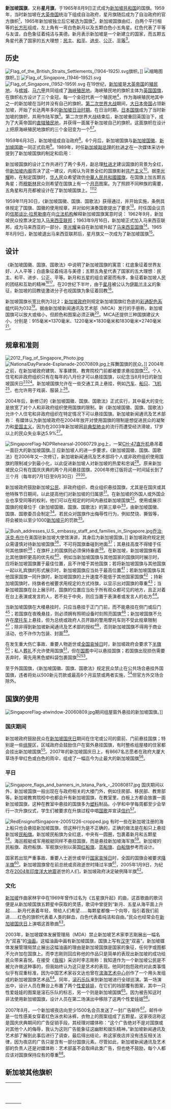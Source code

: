 {{Good article}}
{{National flag infobox
| Name = 新加坡共和国
| Article = 国旗
| Image = Flag of Singapore.svg
| Use = 110000
| Symbol = 
| Proportion = 法律规定长宽比例为3:2<ref>"{{lang|en|[The flag] is in the ratio of 3 (length): 2 (breadth).}}" — [https://www.nhb.gov.sg/what-we-do/our-work/community-engagement/education/resources/national-symbols/national-flag National Flag — Singapore National Heritage Board] {{webarchive|url=https://web.archive.org/web/20180209022829/https://www.nhb.gov.sg/what-we-do/our-work/community-engagement/education/resources/national-symbols/national-flag|date=2018-02-09}}</ref>
| Adoption = 1959年12月3日（1965年8月9日再次确定）
| Design = 紅白二色二條橫旗，左上為白色弦月以及五颗白色小五角星。
| Diminutive = 
}}
'''新加坡国旗'''，又称'''星月旗'''，于1965年8月9日正式成为[[新加坡|新加坡共和国]]的国旗。1959年，当时新加坡在[[大英帝国|大英帝国]]统治下组成自治政府，星月旗随后成为了自治政府的官方旗帜<ref name='wheatley'/>，1965年新加坡独立后它被选为国旗<ref name=flag/>。新加坡国旗由红、白两个平行相等的[[矩形|长方形]]组成，左上角有一弯白色新月以及五颗白色小五角星。红色代表了平等与友谊，白色象征着纯洁与美德。新月表示新加坡是一个新建立的国家，而五颗五角星代表了国家的五大理想：[[民主|民主]]、[[和平|和平]]、[[进步主义|进步]]、[[公正|公正]]、[[法律之前人人平等|平等]]<ref name="rules"/>。

== 历史 ==
[[File:Flag_of_the_British_Straits_Settlements_(1904–1925).svg|alt=A British Blue Ensign (a blue flag with the Union Jack placed at the top left corner) charged with the badge of the Straits Settlements (red diamond with an inverted white Y; inside that inverted Y is three crowns.]]旗帜。]]
[[File:Flag_of_the_British_Straits_Settlements_(1925–1946).svg|缩略图]]旗帜。]]
[[File:Flag_of_Singapore_(1946–1952).svg|alt=A British Blue Ensign (a blue flag with the Union Jack placed at the top left corner) charged with the badge of Singapore.]]
[[File:Flag_of_Singapore_(1952–1959).svg|alt=A British Blue Ensign (a blue flag with the Union Jack placed at the top left corner) charged with the badge of Singapore.]]
在19世纪，[[新加坡|新加坡]]是[[大英帝国|大英帝国]]的[[殖民地|殖民地]]，与[[槟城|槟城]]、[[马六甲|马六甲]]共同组成了[[海峡殖民地|海峽殖民地]]。海峽殖民地的旗帜主体为[[英国国旗|英国国旗]]，在旗帜右方设计了三个金冠，每一个金冠代表一个殖民地<ref name='ngsfotw'>{{cite journal|title=The Flags of the British Empire|journal=[[国家地理_(杂志)|国家地理杂志]]|year=1918|first=|last=|publisher=National Geographic Society|volume=32|pages=383|url=http://books.google.com/?id=RQgVAAAAYAAJ&pg=PA383&dq=Straits+Settlements+Ensign|format=PDF|accessdate=2009-01-12|author1=National Geographic Society (U.S.)}}</ref>，作为海峡殖民地其中之一的新加坡在当时并没有自己的旗帜。[[第二次世界大战|第二次世界大战]]期间，[[大日本帝国|大日本帝国]]占领新加坡，开始了长达两年多的[[新加坡日治时期|新加坡日治时期]]。在日治时期，[[日本国旗|日本国旗]]成为了当时新加坡的旗帜，并用作陆军旗<ref name='foong'>{{cite book | last = Foong | first = Choon Hon | authorlink = | coauthors = Xie Song Shan | title = ETERNAL VIGILANCE: The Price of Freedom | publisher = Asiapac Books Pte Ltd | year = 2006 | location = Singapore | pages =115–16 | url = http://books.google.com/?id=6lQ_yzxFMuEC&lpg=PT121&dq=singapore%20flag&pg=PT121#v=onepage&q=singapore%20flag| isbn = 981-229-395-7}}</ref>。第二次世界大战结束后，新加坡重回英国治下，成为了大英帝国的[[直辖殖民地|直辖殖民地]]，并获得一面属于新加坡自己的旗帜。这面旗帜在设计上把原海峽殖民地旗帜的三个金冠变为一个<ref>{{cite web|title=Singapore, Flag of|url=http://www.britannica.com/EBchecked/topic/1355507/Singapore-flag-of|publisher=[[大英百科全书|Encyclopædia Britannica]]|year=2008|accessdate=2008-09-14|archive-url=https://web.archive.org/web/20081201110646/http://www.britannica.com/EBchecked/topic/1355507/Singapore-flag-of|archive-date=2008-12-01|dead-url=no}}</ref><ref>{{cite book | last = Corfield | first = Justin J. | authorlink = | coauthors = Robin Corfield | title = Encyclopedia of Singapore | publisher = Rowman & Littlefield Publishers, Inc. | date = 2006-04 | location = | pages = 68 | url = | doi = | id = | isbn = 0-8108-5347-7 }}</ref>。

1959年6月3日，新加坡组成自治政府<ref name='wheatley'>{{cite book | last = Wheatley | first = Paul | coauthors = Kernial Singh Sandhu, Hussein Alatas, Institute of Southeast Asian Studies | title = Management of Success: The Moulding of Modern Singapore | publisher = Institute of Southeast Asian Studies | year = 1989 | location = | page = 1067 | isbn = 978-981-3035-42-3 }}</ref>。6个月后，新加坡国旗与[[新加坡国徽|新加坡国徽]]、[[前进吧，新加坡|新加坡国歌]]一同正式启用<ref name="toh"/>。1989年，时任[[新加坡總理|新加坡副总理]]的[[杜进才|杜进才]]在一次媒体采访中提到了新加坡国旗的制定和启用：
{{cquote|虽然我们当时只是大英帝国辖下的自治政府，但我们认为有必有将新加坡各个种族的人团结起来，建立新加坡共和国……除国歌外，我们也设计了国徽和国旗，而且我们始终认为新加坡国旗应当平等的飘扬在[[英国国旗|米字旗]]旁。<ref name="toh">{{cite interview|last=Toh|first=Chin Chye|authorlink=Toh Chin Chye|title=Dr. Toh Chin Chye [oral history interview, accession no. A1063, reel 1]|publisher=National Archives of Singapore|year=1989}}: {{cite web|title=State symbols|url=http://www.a2o.com.sg/a2o/public/html/etc/07_symbol.htm|publisher=Access to Archives Online (a2o), National Archives of Singapore|accessdate=2007-11-04|archive-url=https://www.webcitation.org/6D2N5tkcM?url=http://a2o.nas.sg/|archive-date=2012-12-19|dead-url=no}}</ref>}}

新加坡国旗的设计工作共进行了两个多月，副总理[[杜进才|杜进才]]建议国旗的背景为全红，但[[新加坡内阁|新加坡内阁]]否决了这一建议，内阁认为背景全红的国旗影射[[共产主义|共产主义]]<ref name="zaubidah">{{cite web|author=Zaubidah Mohamed|title=The national flag of Singapore|url=http://infopedia.nl.sg/articles/SIP_488_2004-12-18.html|publisher=Singapore Infopedia, National Library Board|date=2004-12-18|accessdate=2007-11-04|archive-url=https://web.archive.org/web/20080506210123/http://infopedia.nl.sg/articles/SIP_488_2004-12-18.html|archive-date=2008-05-06|dead-url=yes}}</ref>。据[[李光耀|李光耀]]称，在制定国旗时，[[华人|华人]]民众希望效仿[[中華人民共和國國旗|中華人民共和國國旗]]，在国旗上加五颗五角星；而[[穆斯林|穆斯林]]民众则希望在国旗上有一个[[月球|月亮]]图案。为了照顾不同种族的需要，五角星和月亮都被设计在了新加坡国旗上。<ref>{{cite book|author=李光耀|authorlink=李光耀|title=The Singapore Story: Memoirs of Lee Kuan Yew|location=Singapore|publisher=Times Editions|year=1998|pages=342–343|isbn=978-981-204-983-4}}</ref><ref>{{cite web|url=http://www.contactsingapore.sg/home/index.php/eng/content/download/2582/15510/version/1/file/Synergy_Sep,Oct09_Low-Res+(FINAL).pdf |title=National Pride |accessdate=2009-12-15 |date=September and October 2009 |format=PDF |work=Synergy |publisher=Contact Singapore}} {{Dead link|date=September 2010|bot=H3llBot}}</ref>

1959年11月30日，《新加坡国徽、国旗、国歌法》获得通过，并开始实施，条例具体规定了国旗、国徽的使用规章，并对如何演奏国歌提出了要求<ref>Singapore State Arms and Flag and National Anthem Ordinance 1959 (No. 70 of 1959).</ref>。时任国会议员的[[信那谈比·拉惹勒南|信那谈比·拉惹勒南]]在向[[立法机构|立法机构]]解释新加坡国旗寓意时说：
{{cquote|国旗、国徽和国歌是新加坡人希望和理想的象征……她带给新加坡人自尊、自重。<ref>{{cite web|title=State symbols|url=http://www.a2o.com.sg/a2o/public/html/etc/07_symbol.htm|publisher=Access to Archives Online (a2o), National Archives of Singapore|accessdate=2007-11-04|archive-url=https://www.webcitation.org/6D2N5tkcM?url=http://a2o.nas.sg/|archive-date=2012-12-19|dead-url=no}}</ref>}}
1962年9月，新加坡民众投票决定加入[[马来西亚|马来西亚联邦]]；1963年9月16日，新加坡正式加入马来西亚联邦，成为马来西亚的一部分，[[李光耀|李光耀]]亲自在新加坡升起了[[马来西亚国旗|马来西亚国旗]]<ref>{{cite web |url=http://ourstory.asia1.com.sg/merger/merger.html |title=Road to Independence – Merger With Malaysia |accessdate=2009-11-30 |year=1998 |publisher=Singapore Press Holdings |archive-url=https://web.archive.org/web/20131013002423/http://ourstory.asia1.com.sg/merger/merger.html |archive-date=2013-10-13 |dead-url=yes }}</ref>。1965年8月9日，新加坡退出马来西亚联邦后，星月旗又一次成为了新加坡国旗<ref name=flag>{{cite web|title=National Symbols and References: The National Flag|url=http://app.www.sg/who/42/National-Flag.aspx|work=Singapore Infomap|publisher=Ministry of Information, Communications and the Arts|year=2004|accessdate=2007-10-16|archive-url=https://web.archive.org/web/20090427073323/http://app.www.sg/who/42/National-Flag.aspx|archive-date=2009-04-27|dead-url=yes}}</ref>。

== 设计 ==
《新加坡国徽、国旗、国歌法》中说明了新加坡国旗的寓意：红底象征着世界友好、人人平等；白底象征着纯洁与美德；五颗五角星代表了国家的五大理想：民主、和平、进步、公正、平等。新月和五星的组合紧密而有序，象征着新加坡人民的团结和互助的精神<ref name="rules">{{cite web |url=http://app.www.sg/data/usermedia/documents/Singapore_Arms_And_Flag_And_National_Anthem_Rules.pdf |format=PDF |archiveurl=https://www.webcitation.org/5r7lKWdGk?url=http://app.www.sg/data/usermedia/documents/Singapore_Arms_And_Flag_And_National_Anthem_Rules.pdf |archivedate=2010-07-10 |title=《新加坡国徽、国旗、国歌法》 (Cap. 296, R 1, 2004 Rev. Ed. |accessdate=2009-11-19 |year=2004 |publisher=Government of Singapore |dead-url=yes }} as amended by {{cite web |url=http://app.www.sg/data/usermedia/documents/Singapore_Arms_and_Flag_and_Nation_Anthem(Amendment)Rules2007.pdf |title=Singapore Arms and Flag and National Anthem (Amendment) Rules 2007 (S 377/2007) |date=2007-07-16 |accessdate=2010-07-03 |archive-url=https://web.archive.org/web/20100703004905/http://app.www.sg/data/usermedia/documents/Singapore_Arms_and_Flag_and_Nation_Anthem(Amendment)Rules2007.pdf |archivedate=2010-07-03 |deadurl=yes }}</ref><ref>{{cite book|last=Lee|first=Kuan Yew|authorlink=李光耀|title=The Singapore Story: Memoirs of Lee Kuan Yew|url=https://archive.org/details/singaporestoryme00leek|location=Singapore|publisher=Times Editions|year=1998|isbn=9812049835 (hbk.)|pages=[https://archive.org/details/singaporestoryme00leek/page/342 342]–343}}</ref>。在20世纪下半叶，由于[[星月|星月]]被公认为[[伊斯兰主义|伊斯兰主义]]的象征，新加坡的回教徒激进分子也视国旗为象征着回教<ref>{{cite web |url=http://www.ari.nus.edu.sg/docs/wps/wps09_120.pdf |title=Sustaining Islamic Activism in Secular Environments: The Muhammadiyah Movement in Singapore |accessdate=2009-12-15 |author=Syed Muhd Khairudin Aljunied |date=August 2009 |format=PDF |work=Asia Research Institute Working Paper Series No. 120 |publisher=National University of Singapore |archive-url=https://web.archive.org/web/20101226214029/http://www.ari.nus.edu.sg/docs/wps/wps09_120.pdf |archive-date=2010-12-26 |dead-url=no }}; Syed Muhd Khairudin Aljunied, 'The Role of Hadramis in Post-Second World War Singapore – A Reinterpretation', Immigrants & Minorities 25, 2, p. 167.</ref>。

新加坡国旗长宽比例为3比2；[[新加坡政府|新加坡政府]]则规定新加坡国旗红色底的[[彩通|彩通配色系统]]代码为032<ref name='mystory'>{{cite web |url=http://mystory.sg/content/1564 |title=National Symbols – The National Flag |accessdate=2009-12-17 |year=2009 |work=MyStory |publisher=National Heritage Board |archive-url=https://web.archive.org/web/20100617191613/http://mystory.sg/content/1564 |archive-date=2010-06-17 |dead-url=yes }}</ref>。据由新加坡新闻通讯及艺术部（MICA）发行的手册称，新加坡国旗可以放大或缩小，但颜色和图案必须正确<ref name=guidelines>{{cite web|title=National Symbols and References: The National Flag— Guidelines|url=http://app.www.sg/who/122/National-Flag-Usage-Guidelines.aspx|work=Singapore Infomap|publisher=Ministry of Information, Communication and the Arts|accessdate=2007-10-16|archive-url=https://web.archive.org/web/20090512232108/http://app.www.sg/who/122/National-Flag-Usage-Guidelines.aspx|archive-date=2009-05-12|dead-url=yes}}</ref>。MICA还提供三种国旗建议大小，分别是：915毫米×1370毫米、1220毫米×1830毫米和1830毫米×2740毫米<ref name=nskit>{{cite book | last = Ministry of Information, Communications and the Arts | first =  | authorlink =  | coauthors =  | title = The National Symbols Kit | publisher = Ministry of Information, Communications and the Arts | year = 2001 | location = Singapore | url = https://www.worldcat.org/title/national-symbols-kit/oclc/49823410 | doi =  | id =  | oclc = 49823410 | isbn = 8880968010 | access-date = 2019-07-28 | archive-url = https://web.archive.org/web/20160602042707/http://www.worldcat.org/title/national-symbols-kit/oclc/49823410/ | archive-date = 2016-06-02 | dead-url = no }}</ref>{{rp|5}}。

== 规章和准则 ==
[[File:2012_Flag_of_Singapore_Photo.jpg|thumb]]
[[File:NationalDayParade-Esplanade-20070809.jpg|thumb]]上挥舞国旗的民众。]]
2004年之前，在新加坡政府建筑、军事建筑、教育院校门前都被要求悬挂国旗<ref>{{cite web |url=http://infopedia.nl.sg/articles/SIP_488_2004-12-18.html |title=The national flag of Singapore |accessdate=2009-11-30 |last=Mohamed |first=Zaubidah |date=1999-12-21 |work=Infopedia Singapore |publisher=National Library Board Singapore |archive-url=https://web.archive.org/web/20080506210123/http://infopedia.nl.sg/articles/SIP_488_2004-12-18.html |archive-date=2008-05-06 |dead-url=yes }}</ref>。个人住宅和非政府组织只有在每年的八月份才可以悬挂国旗，以纪念当8月9日的新加坡国庆日<ref name=nskit/>{{rp|7}}<ref>《新加坡国徽、国旗、国歌法》, r. 5(3).</ref>。新加坡国旗允许在一些交通工具上悬挂，例如[[汽车|汽车]]、[[船|船只]]、[[固定翼飛機|飞机]]<ref>《新加坡国徽、国旗、国歌法》, r. 6(3).</ref>，也允许用于戏装、服装上<ref>《新加坡国徽、国旗、国歌法》, r. 9(5).</ref>。

2004年后，新修订的《新加坡国徽、国旗、国歌法》正式实行，其中最大的变化是放宽了对个人和非政府组织使用国旗的限制。新《新加坡国徽、国旗、国歌法》允许个人住宅和非政府组织在特定情况下可以悬挂国旗。新加坡新闻通讯及艺术部称：
{{cquote|新加坡国旗、国歌、国徽、狮头像是我们社会最直观的象征，让民众使用这些标志可以带给他们荣耀和自豪，也能增强他们对这个国家的认同感。<ref name="bbc"/>}}有媒体认为新加坡政府在2004年放开对使用国旗的限制是想促进民众的凝聚力和[[愛國主義|爱国主义]]，因为在2003年新加坡因[[非典型肺炎|非典型肺炎]]的流行而遭受经济滑坡，17岁以上的民众失业率达5.9%<ref name="bbc">{{cite news|title=Singaporeans urged to fly the flag|url=http://news.bbc.co.uk/2/hi/asia-pacific/3365631.stm|publisher=[[英国广播公司|BBC News]]|date=2004-01-03|access-date=2011-10-22|archive-url=https://web.archive.org/web/20120830052231/http://news.bbc.co.uk/2/hi/asia-pacific/3365631.stm|archive-date=2012-08-30|dead-url=no}} See also {{cite news|title=Singapore loosens controls on flag-waving|publisher=''[[金融時報|Financial Times]]''|date=2004-01-03}}</ref>。

[[File:SingaporeFlag-NDPRehearsal-20060729.jpg|thumb]]上，一架[[CH-47直升機|CH-47直升机]]悬吊着一面巨大的新加坡国旗。]]
应新加坡人的进一步要求，《新加坡国徽、国旗、国歌法》在2006年又一次修订，新加坡新闻通讯及艺术部将个人或非政府组织使用国旗的限制减少到最小化，以此促进新加坡人对新加坡的热爱和忠诚<ref>{{cite news|author=Noor Mohd Aziz|title=Rules relaxed for flying national flag|url=http://www.channelnewsasia.com/stories/singaporelocalnews/view/218249/1/.html|publisher=[[亚洲新闻台|Channel NewsAsia]]|date=2006-07-10|accessdate=2007-10-16|archive-url=https://web.archive.org/web/20080113230609/http://www.channelnewsasia.com/stories/singaporelocalnews/view/218249/1/.html|archive-date=2008-01-13|dead-url=no}}</ref>。原来新加坡民众只有在国庆庆典的两个月间悬挂国旗，2006年修订版将这一时间延长到了三个月（每年的7月1日至9月30日）<ref name=guidelines>{{cite web|title=National Symbols and References: The National Flag— Guidelines|url=http://app.www.sg/who/122/National-Flag-Usage-Guidelines.aspx|work=Singapore Infomap|publisher=Ministry of Information, Communication and the Arts|accessdate=2007-10-16|archive-url=https://web.archive.org/web/20090512232108/http://app.www.sg/who/122/National-Flag-Usage-Guidelines.aspx|archive-date=2009-05-12|dead-url=yes}}</ref><ref>{{cite web|title=Singapore Government media release: Displaying the national flag during National Day celebrations 2007|url=http://www.news.gov.sg/public/sgpc/en/media_releases/agencies/mica-nrd/press_release/P-20070717-1.html|publisher=National Resilience Division, Ministry of Information, Communications and the Arts|date=2007-07-17|accessdate=2007-11-04|archive-url=https://web.archive.org/web/20090815081028/http://www.news.gov.sg/public/sgpc/en/media_releases/agencies/mica-nrd/press_release/P-20070717-1.html|archive-date=2009-08-15|dead-url=yes}} See also {{cite web|title=National Day celebrations extended by a month till end-Sep|url=http://asia.news.yahoo.com/070717/5/singapore288709.html|publisher=[[雅虎|Yahoo! Asia News]]|date=2007-07-17|accessdate=2007-11-04}}{{Dead link|date=2018年8月 |bot=InternetArchiveBot |fix-attempted=yes }}</ref>。

新加坡政府鼓励新加坡[[公民|公民]]、非政府组织、商业组织悬挂国旗，尤其是在国庆或其他特殊节日期间，以此提高他们对新加坡的归属感<ref name=guidelines/>。在新加坡的外国人或外国企业也享受同等的权利，他们可以在规定的时间内悬挂新加坡国旗<ref>{{cite web |url=http://www.news.gov.sg/public/sgpc/en/media_releases/agencies/mica-nrd/press_release/P-20090714-1.html |title=USE THE NATIONAL FLAG DURING THE NATIONAL DAY CELEBRATIONS 2009 |accessdate=2009-12-10 |date=2009-07-14 |publisher=MINISTRY OF INFORMATION, COMMUNICATIONS AND THE ARTS |archive-url=https://web.archive.org/web/20090908033029/http://www.news.gov.sg/public/sgpc/en/media_releases/agencies/mica-nrd/press_release/P-20090714-1.html |archive-date=2009-09-08 |dead-url=yes }}</ref>。使用或展示国旗的规章位于《新加坡国徽、国旗、国歌法》的第三章中<ref name="rules"/>，由新加坡国徽、国旗、国歌委员会制定<ref name='flagact1985'>{{cite web |url=http://statutes.agc.gov.sg/non_version/cgi-bin/cgi_retrieve.pl?actno=REVED-296 |title=Singapore Arms and Flag and National Anthem Act (Cap. 296, 1985 Rev. Ed. |accessdate=2009-11-19 |year=1985 |format=PDF |publisher=Government of Singapore |archive-url=https://web.archive.org/web/20090815051951/http://statutes.agc.gov.sg/non_version/cgi-bin/cgi_retrieve.pl?actno=REVED-296 |archive-date=2009-08-15 |dead-url=no }}</ref>。若民众对国旗作出侮辱性行为，例如焚烧、撕毁等，将会被处以至少1000[[新加坡元|新加坡元]]的罚款<ref>《新加坡国徽、国旗、国歌法》, r. 14(2). The rule states: "Any person who knowingly — (a) does any act in relation to the Flag in contravention of the provisions of rule 5, 6, 7, 9(1), (2), (3) or (4) or 10(1); or (b) contravenes rule 8 or 9(6) in relation to the Flag, shall be guilty of an offence and shall be liable on conviction to a fine not exceeding $1,000." Treating the Flag with disrespect is a separate offence under r. 14(4), which states: "Any person, who without reasonable excuse, contravenes rule 4... shall be guilty of an offence and shall be liable on conviction to a fine not exceeding $1,000." An authorised officer may compound these offences by collecting from the person reasonably suspected of having committed the offence a sum of money not exceeding S$500: Singapore Arms and Flag and National Anthem (Composition of Offences) Rules 2007 (S 378/2007).</ref>。

[[File:Bush_addresses_U.S._embassy_staff_and_families_in_Singapore.jpg|alt=George W. Bush, flanked by a man and a woman, is standing in front of the flag of Singapore, which had been defaced with numerous small lion symbols.]][[乔治·沃克·布什|乔治·沃克·布什]]在美国驻新加坡大使馆演讲，其身后为新加坡国旗。]]
新加坡政府规定民众需谨慎对待新加坡国旗<ref>《新加坡国徽、国旗、国歌法》, r. 4(1).</ref>，不可将国旗垂碰到地面<ref>《新加坡国徽、国旗、国歌法》, r. 4(2).</ref>；其悬挂高度不得矮于任何其他旗帜<ref>《新加坡国徽、国旗、国歌法》, r. 7(4).</ref>；在旗杆上的国旗则必须保持垂直<ref>《新加坡国徽、国旗、国歌法》, r. 7(6).</ref>。在新加坡，新加坡国旗有着比其他旗帜更高的优先权<ref>《新加坡国徽、国旗、国歌法》, r. 7(1).</ref>，例如当新加坡国旗与其他国家的国旗同时展示时，应将新加坡国旗置于最佳位置，且不许矮于其他国旗；若将新加坡国旗与其他国旗一起以礼宾旗的形式展示时，新加坡国旗应当处于最高位置<ref>《新加坡国徽、国旗、国歌法》, r. 7(2) and r. 7(9)(a) (definition of "position of honour").</ref>；若新加坡国旗与其他国家国旗一同升旗时，新加坡国旗的上升速度不能低于其他国家国旗<ref>《新加坡国徽、国旗、国歌法》, r. 7(3)(a) and r. 7(9)(b) (definition of "position of honour").</ref> ；持新加坡国旗时，持旗者也被要求用规定的方式持旗，以显示出对国旗的尊重<ref>《新加坡国徽、国旗、国歌法》, r. 7(3)(b).</ref>；当新加坡国旗在台上展示时，国旗的位置应当处于所有观众都可见的地方，且正对着在台上表演或发言的人，若不处于中央，则应当置于表演者或发言人的右方<ref>《新加坡国徽、国旗、国歌法》, r. 7(5).</ref>。

当新加坡国旗在大楼悬挂时，只应当悬挂于正门门前，而不能悬挂在侧门或后门<ref>《新加坡国徽、国旗、国歌法》, r. 5(1).</ref>；若国旗在夜晚悬挂，则必须拥有照明设备时刻照亮国旗<ref>《新加坡国徽、国旗、国歌法》, r. 5(2).</ref>；新加坡国旗不允许在[[摩托車|摩托车]]上悬挂，但为总统或政府人员开路的警用摩托车则不受此规章限制<ref>《新加坡国徽、国旗、国歌法》, r. 6(1).</ref>；除非得到新加坡新闻通讯及艺术部的授权<ref>《新加坡国徽、国旗、国歌法》, r. 9(1).</ref>，否则新加坡国旗不得用于商业活动，也不许作为包装、封面<ref>"Receptacle" includes paper, plastic and refuse bags: r. 9(8).</ref>。

在发生重大伤亡事故、重要人物逝世或[[全国哀悼日|全国哀悼日]]时，新加坡政府会要求下[[半旗|半旗]]<ref>《新加坡国徽、国旗、国歌法》, r. 10.</ref>；私人[[葬礼|葬礼]]不允许使用国旗<ref>《新加坡国徽、国旗、国歌法》, r. 9(3).</ref>，但在[[国葬|国葬]]中可以悬挂国旗；若国旗出现损伤需要丢弃时，需先用黑色塑料袋包裹国旗<ref name=ourarmy>{{cite book|title=Our Army Customs and Traditions|url=http://www.mindef.gov.sg/imindef/resources/e-books/ebklist.-imindefPars-0022-DownloadFile.tmp/ourArmyCustomsTraditions.pdf|location=Singapore|publisher=Ministry of Defence|year=2006|pages=127|access-date=2011-10-22|archive-url=https://web.archive.org/web/20081003120704/http://www.mindef.gov.sg/imindef/resources/e-books/ebklist.-imindefPars-0022-DownloadFile.tmp/ourArmyCustomsTraditions.pdf|archive-date=2008-10-03|dead-url=yes}}</ref><ref name=guidelines/>。

至于外国国旗，《新加坡国徽、国旗、国歌法》规定民众禁止在公共场合悬挂外国国旗，违者将处以500新元罚款或最高6个月监禁或两者实施，<ref>[https://www.redants.sg/good-reads/story20190808-3053 组屋区挂中国国旗庆祝新加坡国庆？　本地网民：这里是新加坡！] {{Wayback|url=https://www.redants.sg/good-reads/story20190808-3053 |date=20210316183915 }}，红蚂蚁，2019.08.08 15:34</ref>但官方外交场合除外。

== 国旗的使用 ==
[[File:SingaporeFlag-atwindow-20060809.jpg|thumb]]期间组屋窗外悬挂的新加坡国旗。]]

=== 国庆期间 ===
新加坡政府鼓励民众在[[新加坡国庆日|新加坡国庆日]]期间在住宅或公司的窗前、门前悬挂国旗；特别是一些[[组屋|组屋]]区，区域政府会鼓励住户在窗外悬挂国旗，有时整栋组屋楼的住家都会挂出新加坡国旗<ref>{{cite journal|last=Leong|first=Laurence Wai-Teng|title=Consuming the Nation: National Day Parades in Singapore|url=http://www.nzasia.org.nz/downloads/NZJAS-Dec01/Leong.pdf|format=PDF|journal=New Zealand Journal of Asian Studies|volume=3|issue=2|date=December 2001|page=5 at 14|publisher=The New Zealand Asian Studies Society|accessdate=2007-11-03|author=|archive-url=https://web.archive.org/web/20070716205119/http://www.nzasia.org.nz/downloads/NZJAS-Dec01/Leong.pdf|archive-date=2007-07-16|dead-url=no}}</ref>。2007年的新加坡国庆日上，有8667名志愿者在政府大厦大草场手举红色或白色的雨伞，组成了一幅迄今为止最大的新加坡国旗<ref>{{cite web|title=Mass participation— communities: Largest national flag formed by umbrellas|url=http://www.singaporebookofrecords.com/singapore_records_individual.php?id=NjAwMDAwMTk5Nw|publisher=The Singapore Book of Records|date=2007-08-09|accessdate=2007-11-03|archive-url=https://web.archive.org/web/20080512181936/http://www.singaporebookofrecords.com/singapore_records_individual.php?id=NjAwMDAwMTk5Nw|archive-date=2008-05-12|dead-url=yes}} {{cite web|title=Think BIG on National Day 2007!|url=http://www.youngntuc.org.sg/nationalday/index.asp|publisher=Young NTUC|date=2007-08-09|accessdate=2007-11-03|archive-url=https://web.archive.org/web/20071011060200/http://youngntuc.org.sg/nationalday/index.asp|archive-date=2007-10-11|dead-url=yes}}</ref>。

=== 平日 ===
[[File:Singapore_flags_and_banners_in_Istana_Park_-_20080817.jpg|thumb]]
国庆期间以外，新加坡国旗一般出现在与政府相关的大楼门外，例如住房部、移民部、教育部等。新加坡教育院校中也都会升有新加坡国旗，在教室里，白板上方都会放置一面新加坡国旗，这种在教室中悬挂的国旗多为[[塑料|塑料]]制品。小学和中学每周都至少会举行一次升旗仪式，学生们被要求在升旗过程中唱[[前进吧，新加坡|国歌]]并宣读[[新加坡国家信约|信约]]<ref>See, for instance, the following: para. 22 of {{cite web|last=Lee|first=Hsien Loong|authorlink=|title=National Education: Speech by BG Lee Hsien Loong, Deputy Prime Minister at the launch of National Education on Saturday 17 May 1997 at TCS TV Theatre at 9.30 am|url=http://www.moe.gov.sg/media/speeches/1997/170597.htm|publisher=Ministry of Education|date=1997-05-17|accessdate=2007-11-04|archive-url=https://web.archive.org/web/20080430070230/http://www.moe.gov.sg/media/speeches/1997/170597.htm|archive-date=2008-04-30|dead-url=yes}} Paragraph 18 of {{cite web|last=Teo|first=Chee Hean|authorlink=|title=Getting the fundamentals right: Speech by RADM (NS) Teo Chee Hean, Minister for Education and Second Minister for Defence at the NIE Teachers Investiture Ceremony at 2.30 pm on 8 Jul 2003 at the Singapore Indoor Stadium|url=http://www.moe.gov.sg/media/speeches/2003/sp20030708.htm|publisher=Ministry of Education|date=2003-07-08|accessdate=2007-11-04|archive-url=https://web.archive.org/web/20090306012515/http://www.moe.gov.sg/media/speeches/2003/sp20030708.htm|archive-date=2009-03-06|dead-url=yes}} Paragraph 3 of {{cite web|title=Press release: Submission of proposals for privately-funded schools|url=http://www.moe.gov.sg/media/press/2006/pr20060605.htm|publisher=Ministry of Education|date=2006-06-05|accessdate=2007-11-04|archive-url=https://web.archive.org/web/20080507130158/http://www.moe.gov.sg/media/press/2006/pr20060605.htm|archive-date=2008-05-07|dead-url=yes}}</ref>。

[[File:RedEnsignofSingapore-20051226-cropped.jpg|thumb]]
有时一些在新加坡注册的海上船只也会悬挂新加坡国旗，但这种行为是不正确的，正确的做法是在船只上悬挂新加坡[[海上用旗|民船旗]]。新加坡民船旗为全红底，中央有一圆圈，包裹着新月和五颗星<ref>Section 37(1) of the. A master of a Singapore ship who fails without reasonable cause to comply with this section is guilty of an offence and is liable on conviction to a fine not exceeding S$1,000: s. 37(2). If any distinctive national colours other than the government ensign are hoisted on board any Singapore ship without official consent, the master of the ship or the owner if on board the ship— as well as every other person hoisting the colours— are guilty of an offence, and are liable on conviction to a fine not exceeding S$1,000: s. 36(2).</ref>。海巡舰艇或军用舰艇同样不悬挂国旗，而是悬挂新加坡海军旗<ref name=MPA>{{cite web|author=Lee Seng Kong (Director of Marine)|title=National colours for Singapore ships (MC No. 13 of 1999)|url=http://www.mpa.gov.sg/sites/port_and_shipping/circulars_and_notices/shipping_circulars_detail.page?filename=mc99-13.xml|publisher=Maritime and Port Authority of Singapore|date=1999-07-20|accessdate=2008-12-04|archive-url=https://web.archive.org/web/20110525095447/http://www.mpa.gov.sg/sites/port_and_shipping/circulars_and_notices/shipping_circulars_detail.page?filename=mc99-13.xml|archive-date=2011-05-25|dead-url=yes}}</ref>。新加坡的民船旗、政府船旗、军舰旗分别以英国[[红船旗|红船旗]]、[[蓝船旗|蓝船旗]]、[[白船旗|白船旗]]参考而设计。

国家若出现严重事故、重要人士逝世或举行[[全国哀悼日|国家哀悼日]]时，全国的国旗会被要求[[半旗|降半旗]]<ref name=halfstaff>{{cite book|title=Our Army Customs and Traditions|url=http://www.mindef.gov.sg/imindef/resources/e-books/ebklist.-imindefPars-0022-DownloadFile.tmp/ourArmyCustomsTraditions.pdf|location=Singapore|publisher=Ministry of Defence|year=2006|pages=130–131|access-date=2011-10-22|archive-url=https://web.archive.org/web/20081003120704/http://www.mindef.gov.sg/imindef/resources/e-books/ebklist.-imindefPars-0022-DownloadFile.tmp/ourArmyCustomsTraditions.pdf|archive-date=2008-10-03|dead-url=yes}}</ref>。新加坡国旗曾在前总统或资政逝世时降过半旗<ref>For instance, after the death of former Second Deputy Prime Minister (1980–1985) and later Senior Minister (1985–1988) S. Rajaratnam on 22 February 2006, the national flag was flown at half-mast on all government buildings from 23 February to 25 February 2006.</ref>，2005年1月9日，为纪念在[[2004年印度洋大地震|2004年印度洋大地震]]逝世的人们，新加坡政府决定破例降半旗<ref>A national minute of silence was also observed on that date after a memorial service at about 6:00 pm, marked by the sounding of Public Warning System alerts by the Singapore Civil Defence Force (SCDF): {{cite web|title=One minute of silence to be observed throughout Singapore; SCDF will sound alert|url=http://getformesingapore.com/previous2005/090105_singaporeobservesoneminuteofsilencetoday.htm|publisher=Ministry of Community Development, Youth and Sports (republished on Getforme Singapore Online)|date=2005-01-07|accessdate=2007-11-04|archive-url=https://web.archive.org/web/20071023184851/http://www.getformesingapore.com/previous2005/090105_singaporeobservesoneminuteofsilencetoday.htm|archive-date=2007-10-23|dead-url=yes}}</ref>。

===文化===
[[新加坡|新加坡]]作曲家林宇中在1969年曾作过名为《五星旗升起》的曲，这首歌曲的歌词便是从新加坡国旗五颗星中获取的灵感，歌词中曾提到“新月、五星从海平面上升起……新月代表着年轻，带给人们希望……每颗星都像一个向导，指引着我们前进……红色的旗帜代表着人类的鲜血，白色代表着纯洁和自由。”民众也经常会在[[新加坡国庆日|新加坡国庆日]]上演唱这首歌曲<ref>{{cite web|title=Five Stars Arising|url=http://www.singsingapore.org.sg/songs-lyric.asp?sid=27|publisher=Sing Singapore|year=2005|accessdate=2007-10-16|archive-url=https://web.archive.org/web/20070927232449/http://www.singsingapore.org.sg/songs-lyric.asp?sid=27|archive-date=2007-09-27|dead-url=yes}} See also List of Singaporean patriotic songs.</ref>。

2003年，新加坡媒体发展管理局（MDA）禁止新加坡艺术家李志剛展出一幅名为“双喜”的[[油画|油画]]。这幅油画中画有新加坡国旗，国旗上写有[[汉字|汉字]]“双喜”。新加坡媒体发展管理局禁止展出这幅油画的理由是新加坡国旗是国家的象征，任何字或图都不允许加在国旗上。而李志剛则回应称他的作品只是简单的表现出新加坡的成功给民众带来喜悦。在接受《[[我报|我报]]》采访时李志剛称：我知道作为一个新加坡公民是不被允许做这种事的，但我始终认为这只是艺术的表现。他同时抱怨政府对此类事情似乎有双重标准，因为中国艺术家谷文达也曾在[[滨海艺术中心|滨海艺术中心]]创作了一个用头发组成的新加坡国旗艺术品<ref name="teo">{{cite news|last=Teo|first=Faith|title=Art on the flag: A publicity stunt?|url=http://newpaper.asia1.com.sg/printfriendly/0,4139,14410,00.html|publisher=''The New Paper''|date=2003-01-25|accessdate=2007-11-04|archiveurl=https://web.archive.org/web/20071112123219/http://newpaper.asia1.com.sg/printfriendly/0,4139,14410,00.html|archivedate=2007-11-12|dead-url=yes}}</ref>。同年，[[滚石乐队|滚石乐队]]来到新加坡进行全球巡演。第一场演出中，设计人员在舞台上布置了两个[[性爱娃娃|性爱娃娃]]，在它们的裆部覆有图案，其中一只性爱娃娃的图案是滚石乐队的标志，另一个则是新加坡国旗<ref>{{cite book | last = Millard | first = Mike | authorlink = | coauthors = Ivan Hall | title = Jihad in Paradise: Islam and Politics in Southeast Asia | publisher = M. E. Sharpe | year = 2004 | location = | pages = 125 | url = http://books.google.com/?id=JTmqmSkqIFcC&pg=PA125&lpg=PA125&dq=The+Rolling+Stones+Singapore+flag&q=The%20Rolling%20Stones%20Singapore%20flag | doi = | id = | isbn = 978-0-7656-1336-3 }}</ref>。因为被告知这时非法使用新加坡国旗，设计人员在第二场演出中移除了这两个性爱娃娃<ref>{{cite book | last = Boehme | first = Olaf | authorlink = | coauthors = Gerd Coordes, Chris Jagger | title = The Rolling Stones: Fruit of the Loom Tour ; Licks World Tour 2002/2003 | publisher = Books on Demand GmbH| date = 2005-06 | location = Norderstedt| pages = 120 | url = http://books.google.com/?id=5cKWx5_TNqIC&pg=PA120&dq=The+Rolling+Stones+Singapore+flag&cd=2#v=onepage&q=The%20Rolling%20Stones%20Singapore%20flag | doi = | id = | isbn = 3-8334-2857-0 }}</ref>。

2007年8月，一个新加坡夜店向至少1500名会员发送了一封广告邮件<ref>{{cite news | first=Alexis | last=Ong | coauthors= | authorlink= | title=The Insider – the national flag | date=2008-08-18 | publisher=Time Out Group Ltd | url=http://www.timeoutsingapore.com/aroundtown/feature/the-insider-the-national-flag | work=Time Out Singapore | pages= | accessdate=2009-11-30 | language= | archive-url=https://web.archive.org/web/20110716220118/http://www.timeoutsingapore.com/aroundtown/feature/the-insider-the-national-flag | archive-date=2011-07-16 | dead-url=no }}</ref>。邮件中是一位性感美女穿着红色泳衣和泳裤，衣物上的图案组成了五颗星。这家夜店称这是国庆庆典期间的广告促销手段，其经理对媒体称：“这个广告绝对不是对国旗或对其他个人的侮辱，我认为这则广告能象征这幽默和娱乐精神。”新加坡新闻通讯及艺术部了解到此事后进行了调查，最后得出结论，称这家夜店并没有违反相关法律，因为夜店的广告只是含有一部分国旗元素。尽管如此，新加坡新闻通讯及艺术部的负责人还是对媒体称：艺术部虽不会取缔此类广告，但也绝不鼓励，每个人都应该对国旗保持应有的尊重<ref>{{cite news|last=Au Yong|first=Esther|title=Popular bar slammed for cheeky use of stars & crescent of S'pore flag|url=http://newpaper.asia1.com.sg/printfriendly/0,4139,138442,00.html|publisher=''The New Paper''|date=2007-08-12|accessdate=2007-11-04|archiveurl=https://web.archive.org/web/20071112123213/http://newpaper.asia1.com.sg/printfriendly/0,4139,138442,00.html|archivedate=2007-11-12|dead-url=yes}}</ref>。

== 新加坡其他旗帜 ==
{{main|新加坡旗帜列表}}
{| class=wikitable width=100%
|-
!width=15%|旗帜
!width=85%|描述
|- valign=top
|align=center|[[File:Flag_of_the_President_of_Singapore.svg|150px]]
|{{FIAV|010000}} 新加坡总统旗，总统府使用的标准旗帜，以新加坡国旗为蓝本作出了一些修改，将底色改为全红，并将新月和五颗星居中。其红底、新月、五颗星的寓意与新加坡国旗一致。该旗于每天的上午八点至下午六点在总统府前悬挂，或悬挂至总统离开府邸<ref name=presstd>{{cite web|title=Ceremonies and Protocol – The Presidential Standard|url=http://www.istana.gov.sg/CeremonyProtocol/index.htm|publisher=The Istana, Office of the President of the Republic of Singapore|date=2008-04-17|accessdate=2008-12-03|archive-url=https://web.archive.org/web/20081219003219/http://www.istana.gov.sg/CeremonyProtocol/index.htm|archive-date=2008-12-19|dead-url=yes}}</ref>。
|- valign=top
|align=center|[[File:Civil_Ensign_of_Singapore.svg|150px]]
|{{FIAV|000100}} [[新加坡民船旗|新加坡民船旗]]，用于在新加坡注册的非军用船只。新加坡海旗为全红底，中央有一圆圈，包裹着新月和五颗星。其长宽比例为2:1。新加坡政府规定进新加坡籍民船不应悬挂国旗，而应悬挂此民船旗。新加坡政府将会对不悬挂民船旗的新加坡籍民船提出控诉，并处以罚金<ref name=MPA/>。
|- valign=top
|align=center|[[File:Naval_Ensign_of_Singapore_(legal_ratio).svg|border]]
|{{FIAV|000001}} 新加坡海军旗，1967年启用，由新加坡国防部设计。只有新加坡海军下属船只才有权悬挂此旗帜。新加坡海军旗大部分为白底，左上角长方形为红底，红底部分含有新月和五颗星，白底部分含有一颗不规则的八角星，其长宽比例为2:1<ref name=rsnensign>{{cite web|author=Herman Felani|title=War Ensign (Singapore)|url=http://flagspot.net/flags/sg~war.html#const|work=Flags of the World|date=2003-11-01|accessdate=2008-12-07|archive-url=https://web.archive.org/web/20081210204441/http://flagspot.net/flags/sg~war.html#const|archive-date=2008-12-10|dead-url=no}}</ref><ref>{{cite web |url=http://linc.nus.edu.sg:2084/record=b1604520*eng |title=Singapore Naval Force ensign. |accessdate=2009-11-19 |author=Ministry of the Interior and Defence |year=1967 |publisher=Government of Singapore |archive-url=https://web.archive.org/web/20150705171834/http://linc.nus.edu.sg:2084/record=b1604520*eng |archive-date=2015-07-05 |dead-url=yes }}</ref><ref>{{cite web |url=http://www.mindef.gov.sg/navy/assets_values.html |title=SAF Core Values |accessdate=2009-11-19 |date=2005-07-08 |publisher=Republic of Singapore Navy |archive-url=https://web.archive.org/web/20071019111928/http://www.mindef.gov.sg/navy/assets_values.html |archive-date=2007-10-19 |dead-url=yes }}</ref><ref name=sgnavyborn>{{cite web|author=Choy Choi Kee|title=1967 – Beginnings of the Singapore Navy|url=http://www.mindef.gov.sg/imindef/about_us/history/birth_of_saf/v01n05_history.html.print.html?Status=1|work=This Month in History|publisher=Joint Manpower Department,Ministry of Defence|date=7 May 1997, last updated 16 December 2008|accessdate=2008-12-24|archive-url=https://web.archive.org/web/20071007073231/http://www.mindef.gov.sg/imindef/about_us/history/birth_of_saf/v01n05_history.html.print.html?Status=1|archive-date=2007-10-07|dead-url=yes}}</ref>。公告在军舰使用的海军舰旗（{{lang|en|naval ensign}}）比例为2:1，然而在岸上实际使用的海军旗（{{lang|en|navy service flag}}）比例，是与国旗和陆空军旗并列匹配的3:2比例<ref>{{FOTW|id=sg^navy|title=Navy Service Flag|accessdate=23 October 2020}}</ref>。
|- valign=top
|align=center|[[File:Government_Ensign_of_Singapore.svg|border]]
|{{FIAV|000010}} 新加坡政府船旗，1960年启用，用于所有非军用的政府下属船只，例如海巡船等。政府船旗大部分为蓝底，左上角长方形为红底，红底部分含有新月和五颗星，蓝底部分包含一颗不规则双色八角星，其长宽比例为2:1。海防旗中的蓝色底象征着海洋，新月和五颗星则源自新加坡国旗<ref name=sgnavyborn/><ref>{{cite web |url=http://fotw.fivestarflags.com/sg~state.html |title=State Ensign (Singapore) |accessdate=2009-11-30 |date=2006-08-05 |work=Flags of the World |archive-url=https://web.archive.org/web/20080905054928/http://fotw.fivestarflags.com/sg~state.html |archive-date=2008-09-05 |dead-url=no }}</ref><ref>{{cite web |url=http://linc.nus.edu.sg:2084/search~S16?/dFlags+--+Singapore./dflags+singapore/-3%2C-1%2C0%2CB/frameset&FF=dflags+singapore&6%2C%2C6 |title=1960, Misc. 6 – State Marine ensign |accessdate=2009-11-30 |year=1960 |publisher=Government of Singapore |archive-url=https://web.archive.org/web/20150705171837/http://linc.nus.edu.sg:2084/search~S16?%2FdFlags+--+Singapore.%2Fdflags+singapore%2F-3%2C-1%2C0%2CB%2Fframeset&FF=dflags+singapore&6%2C%2C6 |archive-date=2015-07-05 |dead-url=yes }}</ref>。
|}

== 参考资料 ==
{{reflist|2}}

== 外部链接 ==
{{Commons category|Flags of Singapore}}
* {{FOTW|id=sg|title=Singapore}}
* [http://www.flags.net/SING.htm 世界国旗资料库中的新加坡国旗] {{Wayback|url=http://www.flags.net/SING.htm |date=20210224222339 }}

{{-}}
{{新加坡国家象征}}
{{新加坡话题}}
{{亚洲题目|国旗}}
[[Category:新加坡国家象征|旗]]
[[Category:新加坡旗帜|Category:新加坡旗帜]]
[[Category:亚洲国旗|Category:亚洲国旗]]
[[Category:1959年面世的旗幟|Category:1959年面世的旗幟]]